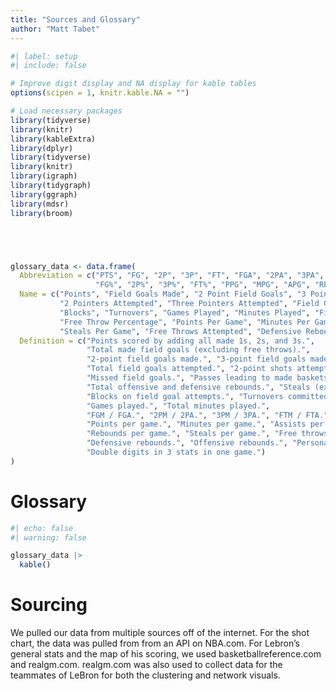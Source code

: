 ```yaml
---
title: "Sources and Glossary"
author: "Matt Tabet"
---
```



```r
#| label: setup
#| include: false

# Improve digit display and NA display for kable tables
options(scipen = 1, knitr.kable.NA = "")

# Load necessary packages
library(tidyverse)
library(knitr)
library(kableExtra)
library(dplyr)
library(tidyverse)
library(knitr)
library(igraph)
library(tidygraph)
library(ggraph)
library(mdsr)
library(broom)





glossary_data <- data.frame(
  Abbreviation = c("PTS", "FG", "2P", "3P", "FT", "FGA", "2PA", "3PA", "FGX", "AST", "TRB", "STL", "BLK", "TOV", "G", "MP",
                   "FG%", "2P%", "3P%", "FT%", "PPG", "MPG", "APG", "RPG", "SPG", "FTA", "DRB", "ORB", "PF", "TRIP"),
  Name = c("Points", "Field Goals Made", "2 Point Field Goals", "3 Point Field Goals", "Free Throws Made", "Field Goals Attempted",
           "2 Pointers Attempted", "Three Pointers Attempted", "Field Goals Missed", "Assists", "Total Rebounds", "Steals",
           "Blocks", "Turnovers", "Games Played", "Minutes Played", "Field Goal Percentage", "2 Point Percentage", "Three Point Percentage",
           "Free Throw Percentage", "Points Per Game", "Minutes Per Game", "Assists Per Game", "Rebounds Per Game",
           "Steals Per Game", "Free Throws Attempted", "Defensive Rebounds", "Offensive Rebounds", "Personal Fouls", "Triple Doubles"),
  Definition = c("Points scored by adding all made 1s, 2s, and 3s.",
                 "Total made field goals (excluding free throws).",
                 "2-point field goals made.", "3-point field goals made.", "Free throws made.",
                 "Total field goals attempted.", "2-point shots attempted.", "3-point shots attempted.",
                 "Missed field goals.", "Passes leading to made baskets.",
                 "Total offensive and defensive rebounds.", "Steals (excluding deflections).",
                 "Blocks on field goal attempts.", "Turnovers committed.",
                 "Games played.", "Total minutes played.",
                 "FGM / FGA.", "2PM / 2PA.", "3PM / 3PA.", "FTM / FTA.",
                 "Points per game.", "Minutes per game.", "Assists per game.",
                 "Rebounds per game.", "Steals per game.", "Free throws attempted.",
                 "Defensive rebounds.", "Offensive rebounds.", "Personal fouls.",
                 "Double digits in 3 stats in one game.")
)

```

# Glossary

```r
#| echo: false
#| warning: false

glossary_data |>
  kable()

```
# Sourcing

We pulled our data from multiple sources off of the internet. For the shot chart, the data was pulled from from an API on NBA.com. For Lebron's general stats and the map of his scoring, we used basketballreference.com and realgm.com. realgm.com was also used to collect data for the teammates of LeBron for both the clustering and network visuals.


